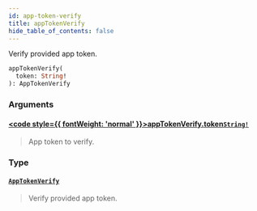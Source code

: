 ```yaml
---
id: app-token-verify
title: appTokenVerify
hide_table_of_contents: false
---
```








Verify provided app token.

```graphql
appTokenVerify(
  token: String!
): AppTokenVerify
```


### Arguments

#### [<code style={{ fontWeight: 'normal' }}>appTokenVerify.<b>token</b></code>](#)<Bullet />[`String!`](../../../developer/api-reference/scalars/string) <Badge class="secondary" text="non-null"/> <Badge class="secondary" text="scalar"/>
> App token to verify.
> 

### Type

#### [`AppTokenVerify`](../../../developer/api-reference/objects/app-token-verify) <Badge class="secondary" text="object"/>
> Verify provided app token.
> 





